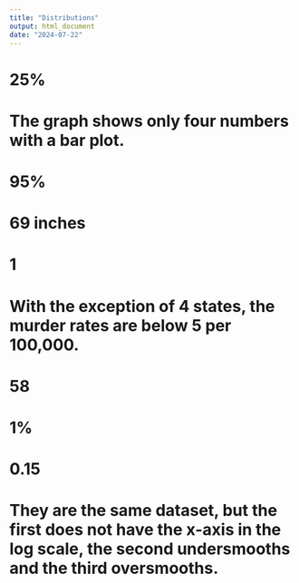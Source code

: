 ---
title: "Distributions"
output: html_document
date: "2024-07-22"
---

# 25%

# The graph shows only four numbers with a bar plot.

# 95%

# 69 inches

# 1

# With the exception of 4 states, the murder rates are below 5 per 100,000.

# 58

# 1%

# 0.15

# They are the same dataset, but the first does not have the x-axis in the log scale, the second undersmooths and the third oversmooths.













